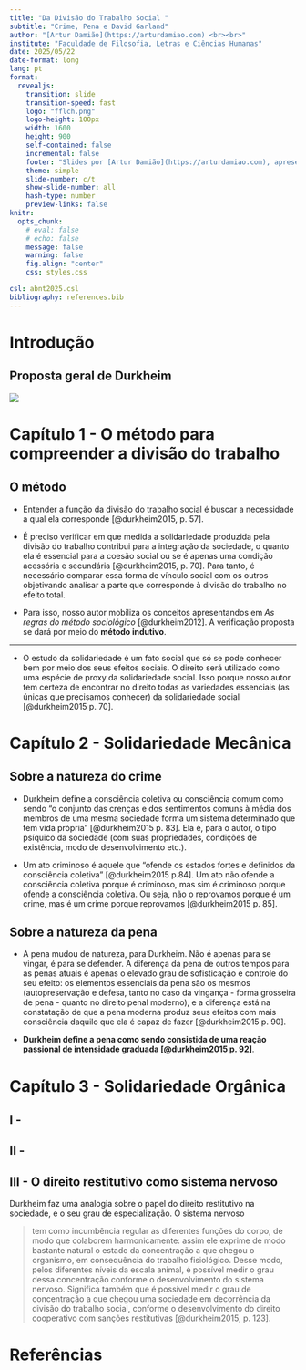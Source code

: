 ```yaml
---
title: "Da Divisão do Trabalho Social "
subtitle: "Crime, Pena e David Garland"
author: "[Artur Damião](https://arturdamiao.com) <br><br>"
institute: "Faculdade de Filosofia, Letras e Ciências Humanas"
date: 2025/05/22
date-format: long
lang: pt
format: 
  revealjs:
    transition: slide
    transition-speed: fast
    logo: "fflch.png"
    logo-height: 100px
    width: 1600
    height: 900
    self-contained: false
    incremental: false
    footer: "Slides por [Artur Damião](https://arturdamiao.com), apresentado à disciplina FLS5096 - Poder, Punição e Controle Social"
    theme: simple
    slide-number: c/t
    show-slide-number: all
    hash-type: number
    preview-links: false
knitr: 
  opts_chunk: 
    # eval: false
    # echo: false
    message: false
    warning: false
    fig.align: "center"
    css: styles.css

csl: abnt2025.csl
bibliography: references.bib
---
```


# Introdução

## Proposta geral de Durkheim

![](Editor _ Mermaid Chart-2025-05-22-122150.png){fig-align="center"}

# Capítulo 1 - O método para compreender a divisão do trabalho

## O método
- Entender a função da divisão do trabalho social é buscar a necessidade a qual ela corresponde [@durkheim2015, p. 57].

- É preciso verificar em que medida a solidariedade produzida pela divisão do trabalho contribui para a integração da sociedade, o quanto ela é essencial para a coesão social ou se é apenas uma condição acessória e secundária [@durkheim2015, p. 70]. Para tanto, é necessário comparar essa forma de vínculo social com os outros objetivando analisar a parte que corresponde à divisão do trabalho no efeito total.  

- Para isso, nosso autor mobiliza os conceitos apresentandos em *As regras do método sociológico* [@durkheim2012]. A verificação proposta se dará por meio do **método indutivo**.

---
* O estudo da solidariedade é um fato social que só se pode conhecer bem por meio dos seus efeitos sociais. O direito será utilizado como uma espécie de proxy da solidariedade social. Isso porque nosso autor tem certeza de encontrar no direito todas as variedades essenciais (as únicas que precisamos conhecer) da solidariedade social [@durkheim2015 p. 70].

# Capítulo 2 - Solidariedade Mecânica

## Sobre a natureza do crime

* Durkheim define a consciência coletiva ou consciência comum como sendo "o conjunto das crenças e dos sentimentos comuns à média dos membros de uma mesma sociedade forma um sistema determinado que tem vida própria" [@durkheim2015 p. 83]. Ela é, para o autor, o tipo psíquico da sociedade (com suas propriedades, condições de existência, modo de desenvolvimento etc.). 

* Um ato criminoso é aquele que "ofende os estados fortes e definidos da consciência coletiva" [@durkheim2015 p.84]. Um ato não ofende a consciência coletiva porque é criminoso, mas sim é criminoso porque ofende a consciência coletiva. Ou seja, não o reprovamos porque é um crime, mas é um crime porque reprovamos [@durkheim2015 p. 85].

## Sobre a natureza da pena

* A pena mudou de natureza, para Durkheim. Não é apenas para se vingar, é para se defender. A diferença da pena de outros tempos para as penas atuais é apenas o elevado grau de sofisticação e controle do seu efeito: os elementos essenciais da pena são os mesmos (autopreservação e defesa, tanto no caso da vingança - forma grosseira de pena - quanto no direito penal moderno), e a diferença está na constatação de que a pena moderna produz seus efeitos com mais consciência daquilo que ela é capaz de fazer [@durkheim2015 p. 90]. 

* **Durkheim define a pena como sendo consistida de uma reação passional de intensidade graduada [@durkheim2015 p. 92]**.


# Capítulo 3 - Solidariedade Orgânica

## I -

## II -

## III - O direito restitutivo como sistema nervoso

Durkheim faz uma analogia sobre o papel do direito restitutivo na sociedade, e o seu grau de especialização. O sistema nervoso

> tem como incumbência regular as diferentes funções do corpo, de modo que colaborem harmonicamente: assim ele exprime de modo bastante natural o estado da concentração a que chegou o organismo, em consequência do trabalho fisiológico. Desse modo, pelos diferentes níveis da escala animal, é possível medir o grau dessa concentração conforme o desenvolvimento do sistema nervoso. Significa também que é possível medir o grau de concentração a que chegou uma sociedade em decorrência da divisão do trabalho social, conforme o desenvolvimento do direito cooperativo com sanções restitutivas [@durkheim2015, p. 123].

# Referências
